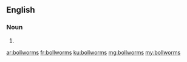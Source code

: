 ==English==

===Noun===
{{head|en|noun plural form}}

# {{plural of|bollworm|lang=en}}

[[ar:bollworms]]
[[fr:bollworms]]
[[ku:bollworms]]
[[mg:bollworms]]
[[my:bollworms]]